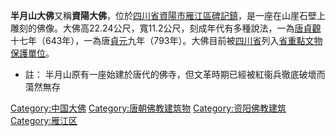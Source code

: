 '''半月山大佛'''又稱'''資陽大佛'''，位於[[四川省|四川省]][[資陽市|資陽市]][[雁江區|雁江區]][[碑記鎮|碑記鎮]]，是一座在山崖石壁上雕刻的佛像。大佛高22.24公尺，寬11.2公尺，刻成年代有多種說法，一為[[唐朝|唐]][[貞元_(唐朝)|貞觀]]十七年（643年），一為唐[[貞元_(唐朝)|貞元]]九年（793年）。大佛目前被[[四川省|四川省]]列入[[省重點文物保護單位|省重點文物保護單位]]。

* 註： 半月山原有一座始建於唐代的佛寺，但文革時期已經被紅衞兵徹底破壞而蕩然無存
{{Sichuan-stub}}
{{大佛}}
[[Category:中国大佛|Category:中国大佛]]
[[Category:唐朝佛教建筑物|Category:唐朝佛教建筑物]]
[[Category:资阳佛教建筑|Category:资阳佛教建筑]]
[[Category:雁江区|Category:雁江区]]